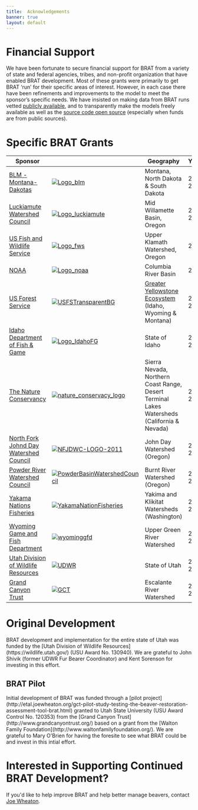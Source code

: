 ```yaml
---
title:  Acknowledgements
banner: true
layout: default
---
```


# Financial Support

We have been fortunate to secure financial support for BRAT from a variety of state and federal agencies, tribes, and non-profit organization that have enabled BRAT development. Most of these grants were primarily to get BRAT ‘run’ for their specific areas of interest. However, in each case there have been refinements and improvements to the model to meet the sponsor’s specific needs. We have insisted on making data from BRAT runs vetted [publicly available](./data), and to transparently make the models freely available as well as the [source code open source](https://github.com/Riverscapes/riverscapes-tools/tree/master/packages/brat)  (especially when funds are from public sources).

# Specific BRAT Grants

| Sponsor   | | Geography   | Year(s)   | Status      |
| ---------------------------------------- | - | -------------------- | -------------- | ------------- |
| [BLM - Montana-Dakotas](https://www.blm.gov) |[![Logo_blm](/img/brat/logos/blm.png)](https://www.blm.gov)| Montana, North Dakota & South Dakota | 2021-2022 | In Progress |
| [Luckiamute Watershed Council](https://www.luckiamutelwc.org/) |[![Logo_luckiamute](/img/brat/logos/luckiamutewc.png)](https://www.luckiamutelwc.org/)| Mid Willamette Basin, Oregon | 2021 - 2022 | In Progress |
| [US Fish and Wildlife Service](https://www.fws.gov) |[![Logo_fws](/img/brat/logos/fws.png)](https://www.fws.gov)| Upper Klamath Watershed, Oregon | 2021 | In Progress |
| [NOAA](https://www.noaa.gov/) |[![Logo_noaa](/img/brat/logos/noaa.png)](https://www.noaa.gov)| Columbia River Basin | 2020 | Provisional |
| [US Forest Service](https://www.fs.fed.us) |[![USFSTransparentBG](/img/brat/logos/USFSTransparentBG.png)](https://www.fs.fed.us)| [Greater Yellowstone Ecosystem](https://www.nps.gov/yell/learn/nature/greater-yellowstone-ecosystem.htm) (Idaho, Wyoming & Montana) | 2018-2019 | In progress     |
| [Idaho Department of Fish & Game](https://idfg.idaho.gov/) | [![Logo_IdahoFG](/img/brat/logos/Logo_IdahoFG.png)](https://idfg.idaho.gov/)| State of Idaho                           | 2018-2019 | [Complete](TODO/BRATData/USA/IDFG_Idaho/) |
| [The Nature Conservancy](https://www.nature.org/ourinitiatives/regions/northamerica/unitedstates/california/index.htm) | [![nature_conservacy_logo](/img/brat/logos/nature_conservacy_logo.png)](https://www.nature.org/ourinitiatives/regions/northamerica/unitedstates/california/index.htm)  | Sierra Nevada, Northern Coast Range, Desert Terminal Lakes Watersheds (California & Nevada) | 2018-2019 | [Complete](TODO/BRATData/USA/TNC_SierraNevada/) |
| [North Fork Johnd Day Watershed Council](http://nfjdwc.org/) | [![NFJDWC-LOGO-2011](/img/brat/logos/NFJDWC-LOGO-2011.gif)](http://nfjdwc.org/) | John Day Watershed (Oregon)              | 2018-2019 | [Complete](TODO/BRATData/USA/NFJDWC_JohnDay/)   |
| [Powder River Watershed Council](http://www.powderbasinwatershedcouncil.org/) | [![PowderBasinWatershedCouncil](/img/brat/logos/PowderBasinWatershedCouncil.png)](http://www.powderbasinwatershedcouncil.org/)| Burnt River Watershed (Oregon)           | 2018-2019 | [Complete](TODO/BRATData/USA/PBWC_Burnt/) |
| [Yakama Nations Fisheries](http://yakamafish-nsn.gov/) | [![YakamaNationFisheries](/img/brat/logos/YakamaNationFisheries.png)](http://yakamafish-nsn.gov/)| Yakima and Klikitat Watersheds (Washington) | 2017-2018   | [Complete](TODO/BRATData/USA/Yakama_Nation/) |
| [Wyoming Game and Fish Department](https://wgfd.wyo.gov/) | [![wyominggfd](/img/brat/logos/wyominggfd.png)](https://wgfd.wyo.gov/) | Upper Green River Watershed              | 2016-2017   | Complete     |
| [Utah Division of Wildlife Resources](https://wildlife.utah.gov) |[![UDWR](/img/brat/logos/Utah_DWR.jpg)](https://wildlife.utah.gov) | State of Utah                            |  2014-2015   | [Complete](TODO\BRATData\USA\UDWR_Utah\)     |
| [Grand Canyon Trust](http://www.grandcanyontrust.org/) | [![GCT](/img/brat/logos/GCT.jpg)](http://www.grandcanyontrust.org/)| Escalante River Watershed                | 2011-2012   | [Complete](TODOhttp://etal.joewheaton.org/gct-pilot-study-testing-the-beaver-restoration-assessment-tool-brat.html) |

# Original Development
<div class="float-right"><a href="https://wildlife.utah.gov"></a></div> BRAT development and implementation for the entire state of Utah was funded by the [Utah Division of Wildlife Resources](https://wildlife.utah.gov/)  (USU Award No. 130940). We are grateful to John Shivik (former UDWR Fur Bearer Coordinator) and Kent Sorenson for investing in this effort.

## BRAT Pilot

<div class="float-right"><a href="http://www.grandcanyontrust.org/"></a></div> Initial development of BRAT was funded through a [pilot project](http://etal.joewheaton.org/gct-pilot-study-testing-the-beaver-restoration-assessment-tool-brat.html) granted to Utah State University (USU Award Control No. 120353) from the [Grand Canyon Trust](http://www.grandcanyontrust.org/) based on a grant from the [Walton Family Foundation](http://www.waltonfamilyfoundation.org/). We are grateful to Mary O'Brien for having the foresite to see what BRAT could be and invest in this intial effort. 

# Interested in Supporting Continued BRAT Development?

If you'd like to help improve BRAT and help better manage beavers, contact [Joe Wheaton](http://www.joewheaton.org/contact.html). 